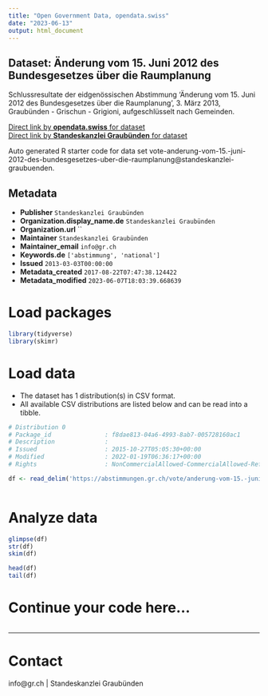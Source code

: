 ```yaml
---
title: "Open Government Data, opendata.swiss"
date: "2023-06-13"
output: html_document
---
```


## Dataset: Änderung vom 15. Juni 2012 des Bundesgesetzes über die Raumplanung

Schlussresultate der eidgenössischen Abstimmung 'Änderung vom 15. Juni 2012 des Bundesgesetzes über die Raumplanung', 3. März 2013, Graubünden - Grischun - Grigioni, aufgeschlüsselt nach Gemeinden.

[Direct link by **opendata.swiss** for dataset](https://opendata.swiss/de/dataset/anderung-vom-15-juni-2012-des-bundesgesetzes-uber-die-raumplanung)<br>
[Direct link by **Standeskanzlei Graubünden** for dataset](https://abstimmungen.gr.ch/vote/anderung-vom-15.-juni-2012-des-bundesgesetzes-uber-die-raumplanung/data)

Auto generated R starter code for data set vote-anderung-vom-15.-juni-2012-des-bundesgesetzes-uber-die-raumplanung@standeskanzlei-graubuenden.

## Metadata

- **Publisher** `Standeskanzlei Graubünden`
- **Organization.display_name.de** `Standeskanzlei Graubünden`
- **Organization.url** ``
- **Maintainer** `Standeskanzlei Graubünden`
- **Maintainer_email** `info@gr.ch`
- **Keywords.de** `['abstimmung', 'national']`
- **Issued** `2013-03-03T00:00:00`
- **Metadata_created** `2017-08-22T07:47:38.124422`
- **Metadata_modified** `2023-06-07T18:03:39.668639`


# Load packages

```r

library(tidyverse)
library(skimr)

```

# Load data

-   The dataset has 1 distribution(s) in CSV format.
-   All available CSV distributions are listed below and can be read into a tibble.

```r

# Distribution 0
# Package_id               : f8dae813-04a6-4993-8ab7-005728160ac1
# Description              : 
# Issued                   : 2015-10-27T05:05:30+00:00
# Modified                 : 2022-01-19T06:36:17+00:00
# Rights                   : NonCommercialAllowed-CommercialAllowed-ReferenceRequired

df <- read_delim('https://abstimmungen.gr.ch/vote/anderung-vom-15.-juni-2012-des-bundesgesetzes-uber-die-raumplanung/data-csv')



```

# Analyze data

```r

glimpse(df)
str(df)
skim(df)

head(df)
tail(df)

```

# Continue your code here...

```r

```

------------------------------------------------------------------------

# Contact

info@gr.ch | Standeskanzlei Graubünden
